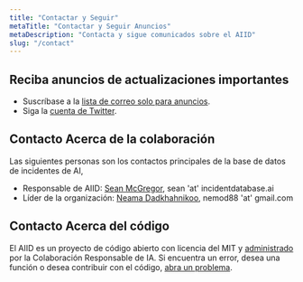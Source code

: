 ```yaml
---
title: "Contactar y Seguir"
metaTitle: "Contactar y Seguir Anuncios"
metaDescription: "Contacta y sigue comunicados sobre el AIID"
slug: "/contact"
---
```


## Reciba anuncios de actualizaciones importantes

* Suscríbase a la [lista de correo solo para anuncios](https://groups.google.com/g/incidentsdb).
* Siga la [cuenta de Twitter](https://twitter.com/IncidentsDB).

## Contacto Acerca de la colaboración

Las siguientes personas son los contactos principales de la base de datos de incidentes de AI,

* Responsable de AIID: [Sean McGregor](https://seanbmcgregor.com/), sean 'at' incidentdatabase.ai
* Líder de la organización: [Neama Dadkhahnikoo](https://www.linkedin.com/in/neama/), nemod88 'at' gmail.com

## Contacto Acerca del código

El AIID es un proyecto de código abierto con licencia del MIT y [administrado](/about) por la Colaboración Responsable de IA. Si encuentra un error, desea una función o desea contribuir con el código, [abra un problema](https://github.com/responsible-ai-collaborative/aiid/issues/new).